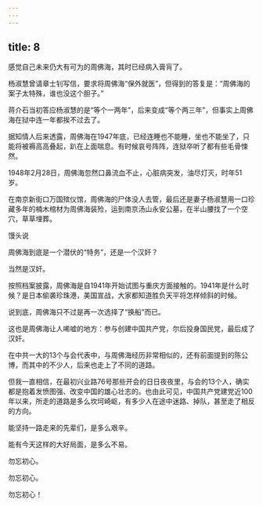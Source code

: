 ```yaml
---
---
---
```

title: 8
---



感觉自己未来仍大有可为的周佛海，其时已经病入膏肓了。

杨淑慧曾请章士钊写信，要求将周佛海“保外就医”，但得到的答复是：“周佛海的案子太特殊，谁也没这个胆子。”

蒋介石当初答应杨淑慧的是“等个一两年”，后来变成“等个两三年”，但事实上周佛海在狱中连一年都挨不过去了。

据知情人后来透露，周佛海在1947年底，已经连睡也不能睡，坐也不能坐了，只能将被褥高高叠起，趴在上面喘息。有时候哀号阵阵，连狱卒听了都有些毛骨悚然。

1948年2月28日，周佛海忽然口鼻流血不止，心脏病突发，油尽灯灭，时年51岁。

在南京新街口万国殡仪馆，周佛海的尸体没人去管，最后还是妻子杨淑慧用一口珍藏多年的楠木棺材为周佛海装殓，运到南京汤山永安公墓，在半山腰找了一个空穴，草草埋葬。

馒头说

周佛海到底是一个潜伏的“特务”，还是一个汉奸？

当然是汉奸。

按照档案披露，周佛海是自1941年开始试图与重庆方面接触的。1941年是什么时候？是日本偷袭珍珠港，美国宣战，大家都知道胜负天平将怎样倾斜的时候。

说到底，周佛海只不过是再一次选择了“换船”而已。

这也是周佛海让人唏嘘的地方：参与创建中国共产党，尔后投身国民党，最后成了汉奸。

在中共一大的13个与会代表中，与周佛海经历非常相似的，还有前面提到的陈公博，而其中的不少人，后来也走上了不同的道路。

但我一直相信，在最初兴业路76号那些开会的日日夜夜里，与会的13个人，确实都是抱着发愤图强、改变中国的雄心壮志的。也由此可见，中国共产党建党近100年以来，所走的道路是多么坎坷崎岖，有多少人在途中迷路、掉队，甚至走了相反的方向。

能坚持一路走来的先辈们，是多么艰辛。

能有今天这样的大好局面，是多么不易。

勿忘初心。

勿忘初心。

勿忘初心！